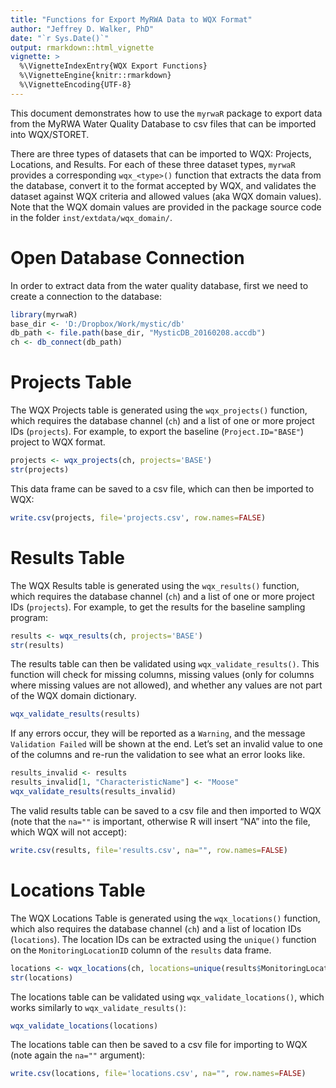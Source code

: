 ```yaml
---
title: "Functions for Export MyRWA Data to WQX Format"
author: "Jeffrey D. Walker, PhD"
date: "`r Sys.Date()`"
output: rmarkdown::html_vignette
vignette: >
  %\VignetteIndexEntry{WQX Export Functions}
  %\VignetteEngine{knitr::rmarkdown}
  %\VignetteEncoding{UTF-8}
---
```


This document demonstrates how to use the `myrwaR` package to export data from the MyRWA Water Quality Database to csv files that can be imported into WQX/STORET.

There are three types of datasets that can be imported to WQX: Projects, Locations, and Results. For each of these three dataset types, `myrwaR` provides a corresponding `wqx_<type>()` function that extracts the data from the database, convert it to the format accepted by WQX, and validates the dataset against WQX criteria and allowed values (aka WQX domain values). Note that the WQX domain values are provided in the package source code in the folder `inst/extdata/wqx_domain/`.

# Open Database Connection

In order to extract data from the water quality database, first we need to create a connection to the database:

```r
library(myrwaR)
base_dir <- 'D:/Dropbox/Work/mystic/db'
db_path <- file.path(base_dir, "MysticDB_20160208.accdb")
ch <- db_connect(db_path)
```

# Projects Table

The WQX Projects table is generated using the `wqx_projects()` function, which requires the database channel (`ch`) and a list of one or more project IDs (`projects`). For example, to export the baseline (`Project.ID="BASE"`) project to WQX format.

```r
projects <- wqx_projects(ch, projects='BASE')
str(projects)
```

This data frame can be saved to a csv file, which can then be imported to WQX:

```r
write.csv(projects, file='projects.csv', row.names=FALSE)
```

# Results Table

The WQX Results table is generated using the `wqx_results()` function, which requires the database channel (`ch`) and a list of one or more project IDs (`projects`). For example, to get the results for the baseline sampling program:

```r
results <- wqx_results(ch, projects='BASE')
str(results)
```

The results table can then be validated using `wqx_validate_results()`. This function will check for missing columns, missing values (only for columns where missing values are not allowed), and whether any values are not part of the WQX domain dictionary.

```r
wqx_validate_results(results)
```

If any errors occur, they will be reported as a `Warning`, and the message `Validation Failed` will be shown at the end. Let's set an invalid value to one of the columns and re-run the validation to see what an error looks like.

```r
results_invalid <- results
results_invalid[1, "CharacteristicName"] <- "Moose"
wqx_validate_results(results_invalid)
```

The valid results table can be saved to a csv file and then imported to WQX (note that the `na=""` is important, otherwise R will insert "NA" into the file, which WQX will not accept):

```r
write.csv(results, file='results.csv', na="", row.names=FALSE)
```

# Locations Table

The WQX Locations Table is generated using the `wqx_locations()` function, which also requires the database channel (`ch`) and a list of location IDs (`locations`). The location IDs can be extracted using the `unique()` function on the `MonitoringLocationID` column of the `results` data frame.

```r
locations <- wqx_locations(ch, locations=unique(results$MonitoringLocationID))
str(locations)
```

The locations table can be validated using `wqx_validate_locations()`, which works similarly to `wqx_validate_results()`:

```r
wqx_validate_locations(locations)
```

The locations table can then be saved to a csv file for importing to WQX (note again the `na=""` argument):

```r
write.csv(locations, file='locations.csv', na="", row.names=FALSE)
```
